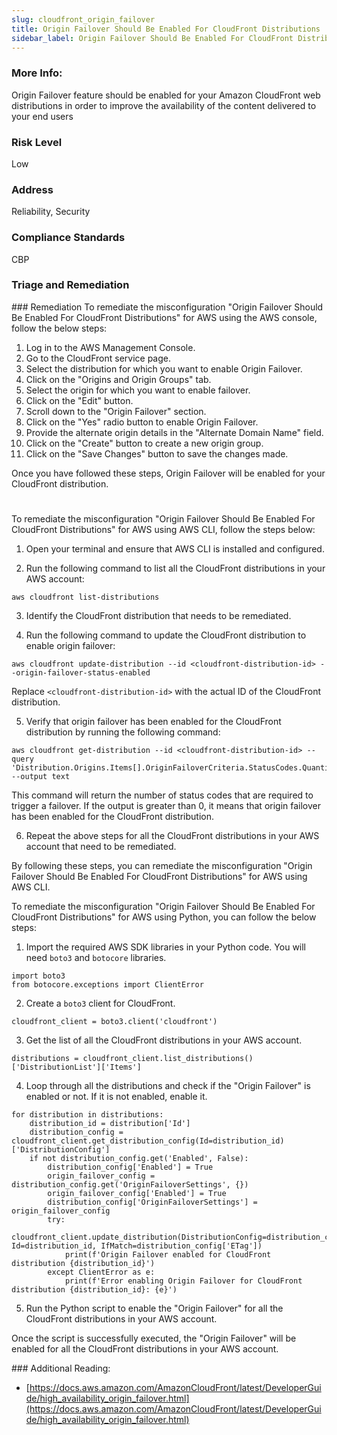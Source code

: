 ```yaml
---
slug: cloudfront_origin_failover
title: Origin Failover Should Be Enabled For CloudFront Distributions
sidebar_label: Origin Failover Should Be Enabled For CloudFront Distributions
---
```


### More Info:

Origin Failover feature should be enabled for your Amazon CloudFront web distributions in order to improve the availability of the content delivered to your end users

### Risk Level

Low

### Address

Reliability, Security

### Compliance Standards

CBP


### Triage and Remediation
<Tabs>
<Tab title='Remediation'>
### Remediation

<AccordionGroup>
<Accordion title='Using Console' defaultOpen='true'>
To remediate the misconfiguration "Origin Failover Should Be Enabled For CloudFront Distributions" for AWS using the AWS console, follow the below steps:

1. Log in to the AWS Management Console.
2. Go to the CloudFront service page.
3. Select the distribution for which you want to enable Origin Failover.
4. Click on the "Origins and Origin Groups" tab.
5. Select the origin for which you want to enable failover.
6. Click on the "Edit" button.
7. Scroll down to the "Origin Failover" section.
8. Click on the "Yes" radio button to enable Origin Failover.
9. Provide the alternate origin details in the "Alternate Domain Name" field.
10. Click on the "Create" button to create a new origin group.
11. Click on the "Save Changes" button to save the changes made.

Once you have followed these steps, Origin Failover will be enabled for your CloudFront distribution.

#
</Accordion>

<Accordion title='Using CLI'>
To remediate the misconfiguration "Origin Failover Should Be Enabled For CloudFront Distributions" for AWS using AWS CLI, follow the steps below:

1. Open your terminal and ensure that AWS CLI is installed and configured.

2. Run the following command to list all the CloudFront distributions in your AWS account:
```
aws cloudfront list-distributions
```
3. Identify the CloudFront distribution that needs to be remediated.

4. Run the following command to update the CloudFront distribution to enable origin failover:
```
aws cloudfront update-distribution --id <cloudfront-distribution-id> --origin-failover-status-enabled
```
Replace `<cloudfront-distribution-id>` with the actual ID of the CloudFront distribution.

5. Verify that origin failover has been enabled for the CloudFront distribution by running the following command:
```
aws cloudfront get-distribution --id <cloudfront-distribution-id> --query 'Distribution.Origins.Items[].OriginFailoverCriteria.StatusCodes.Quantity' --output text
```
This command will return the number of status codes that are required to trigger a failover. If the output is greater than 0, it means that origin failover has been enabled for the CloudFront distribution.

6. Repeat the above steps for all the CloudFront distributions in your AWS account that need to be remediated.

By following these steps, you can remediate the misconfiguration "Origin Failover Should Be Enabled For CloudFront Distributions" for AWS using AWS CLI.
</Accordion>

<Accordion title='Using Python'>
To remediate the misconfiguration "Origin Failover Should Be Enabled For CloudFront Distributions" for AWS using Python, you can follow the below steps:

1. Import the required AWS SDK libraries in your Python code. You will need `boto3` and `botocore` libraries.

```
import boto3
from botocore.exceptions import ClientError
```

2. Create a `boto3` client for CloudFront.

```
cloudfront_client = boto3.client('cloudfront')
```

3. Get the list of all the CloudFront distributions in your AWS account.

```
distributions = cloudfront_client.list_distributions()['DistributionList']['Items']
```

4. Loop through all the distributions and check if the "Origin Failover" is enabled or not. If it is not enabled, enable it.

```
for distribution in distributions:
    distribution_id = distribution['Id']
    distribution_config = cloudfront_client.get_distribution_config(Id=distribution_id)['DistributionConfig']
    if not distribution_config.get('Enabled', False):
        distribution_config['Enabled'] = True
        origin_failover_config = distribution_config.get('OriginFailoverSettings', {})
        origin_failover_config['Enabled'] = True
        distribution_config['OriginFailoverSettings'] = origin_failover_config
        try:
            cloudfront_client.update_distribution(DistributionConfig=distribution_config, Id=distribution_id, IfMatch=distribution_config['ETag'])
            print(f'Origin Failover enabled for CloudFront distribution {distribution_id}')
        except ClientError as e:
            print(f'Error enabling Origin Failover for CloudFront distribution {distribution_id}: {e}')
```

5. Run the Python script to enable the "Origin Failover" for all the CloudFront distributions in your AWS account.

Once the script is successfully executed, the "Origin Failover" will be enabled for all the CloudFront distributions in your AWS account.
</Accordion>

</AccordionGroup>
</Tab>
</Tabs>
### Additional Reading:

- [https://docs.aws.amazon.com/AmazonCloudFront/latest/DeveloperGuide/high_availability_origin_failover.html](https://docs.aws.amazon.com/AmazonCloudFront/latest/DeveloperGuide/high_availability_origin_failover.html) 

